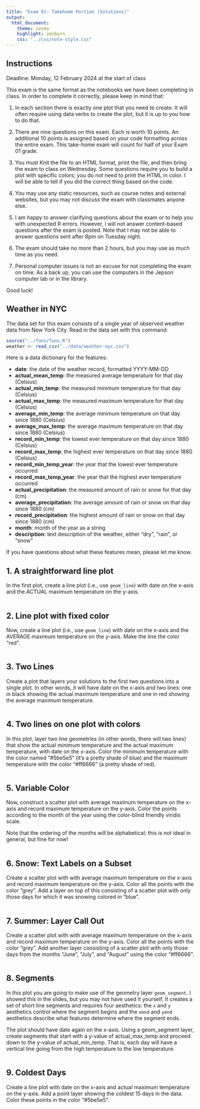 ```yaml
---
title: "Exam 01: Takehome Portion (Solutions)"
output:
  html_document:
    theme: cosmo
    highlight: zenburn
    css: "../css/note-style.css"
---
```


## Instructions

Deadline: Monday, 12 February 2024 at the start of class

This exam is the same format as the notebooks we have been completing in class.
In order to complete it correctly, please keep in mind that:

1. In each section there is exactly one plot that you need to create. It will
often require using data verbs to create the plot, but it is up to you how 
to do that.

2. There are nine questions on this exam. Each is worth 10 points. An 
additional 10 points is assigned based on your code formatting across the
entire exam. This take-home exam will count for half of your Exam 01 grade.

3. You must Knit the file to an HTML format, print the file, and then bring
the exam to class on Wednesday. Some questions require you to build a plot 
with specific colors; you do not need to print the HTML in color. I will be
able to tell if you did the correct thing based on the code.

4. You may use any static resources, such as course notes and external
websites, but you may not discuss the exam with classmates anyone else.

5. I am happy to answer clarifying questions about the exam or to help you
with unexpected R errors. However, I will not answer content-based questions 
after the exam is posted. Note that I may not be able to answer questions 
sent after 8pm on Tuesday night. 

6. The exam should take no more than 2 hours, but you may use as much time 
as you need.

7. Personal computer issues is not an excuse for not completing the exam on
time. As a back up, you can use the computers in the Jepson computer lab or
in the library. 

Good luck!

## Weather in NYC

The data set for this exam consists of a single year of observed weather data
from New York City. Read in the data set with this command:

```r
source("../funs/funs.R")
weather <- read_csv("../data/weather-nyc.csv")
```

Here is a data dictionary for the features:

- **date**:                  the date of the weather record, formatted YYYY-MM-DD
- **actual_mean_temp**:      the measured average temperature for that day (Celsius)
- **actual_min_temp**:       the measured minimum temperature for that day (Celsius)
- **actual_max_temp**:       the measured maximum temperature for that day (Celsius)
- **average_min_temp**:      the average minimum temperature on that day since 1880 (Celsius)
- **average_max_temp**:      the average maximum temperature on that day since 1880 (Celsius)
- **record_min_temp**:       the lowest ever temperature on that day since 1880 (Celsius)
- **record_max_temp**:       the highest ever temperature on that day since 1880 (Celsius)
- **record_min_temp_year**:  the year that the lowest ever temperature occurred
- **record_max_temp_year**:  the year that the highest ever temperature occurred
- **actual_precipitation**:  the measured amount of rain or snow for that day (cm)
- **average_precipitation**: the average amount of rain or snow on that day since 1880 (cm)
- **record_precipitation**:  the highest amount of rain or snow on that day since 1880 (cm)
- **month**:                 month of the year as a string
- **description**:           text description of the weather, either "dry", "rain", or "snow"

If you have questions about what these features mean, please let me know.

## 1. A straightforward line plot

In the first plot, create a line plot (i.e., use `geom_line`) with date
on the x-axis and the ACTUAL maximum temperature on the y-axis. 

```r

```

## 2. Line plot with fixed color

Now, create a line plot (i.e., use `geom_line`) with date on the x-axis and the
AVERAGE maximum temperature on the y-axis. Make the line the color "red".

```r

```

## 3. Two Lines

Create a plot that layers your solutions to the first two questions into a 
single plot. In other words, it will have date on the x-axis and two lines: one
in black showing the actual maximum temperature and one in red showing the 
average maximum temperature. 

```r

```

## 4. Two lines on one plot with colors

In this plot, layer two line geometries (in other words, there will two lines)
that show the actual minimum temperature and the actual maximum temperature,
with date on the x-axis. Color the minimum temperature with the color named
"#5be5e5" (it's a pretty shade of blue) and the maximum temperature with
the color "#ff6666" (a pretty shade of red). 

```r

```

## 5. Variable Color

Now, construct a scatter plot with average maximum temperature on the x-axis 
and record maximum temperature on the y-axis. Color the points according to
the month of the year using the color-blind friendly viridis scale.

Note that the ordering of the months will be alphabetical; this is not ideal
in general, but fine for now!

```r

```

## 6. Snow: Text Labels on a Subset

Create a scatter plot with with average maximum temperature on the x-axis 
and record maximum temperature on the y-axis. Color all the points with the
color "grey". Add a layer on top of this consisting of a scatter plot with only
those days for which it was snowing colored in "blue".

```r

```

## 7. Summer: Layer Call Out

Create a scatter plot with with average maximum temperature on the x-axis 
and record maximum temperature on the y-axis. Color all the points with the
color "grey". Add another layer consisting of a scatter plot with only those
days from the months "June", "July", and "August" using the color "#ff6666".

```r

```

## 8. Segments

In this plot you are going to make use of the geometry layer `geom_segment`. I 
showed this in the slides, but you may not have used it yourself. It creates a
set of short line segments and requires four aesthetics: the `x` and `y` aesthetics
control where the segment begins and the `xend` and `yend` aesthetics describe
what features determine where the segment ends. 

The plot should have date again on the x-axis. Using a geom_segment layer, 
create segments that start with a y-value of actual_max_temp and proceed down
to the y-value of actual_min_temp. That is, each day will have a vertical line
going from the high temperature to the low temperature. 

```r

```

## 9. Coldest Days

Create a line plot with date on the x-axis and actual maximum temperature on
the y-axis. Add a point layer showing the coldest 15 days in the data. Color
these points in the color "#5be5e5".

```r

```
